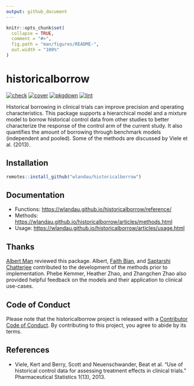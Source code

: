 ```yaml
---
output: github_document
---
```


```r
knitr::opts_chunk$set(
  collapse = TRUE,
  comment = "#>",
  fig.path = "man/figures/README-",
  out.width = "100%"
)
```

# historicalborrow

[![check](https://github.com/wlandau/historicalborrow/workflows/check/badge.svg)](https://github.com/wlandau/historicalborrow/actions?query=workflow%3Acheck)
[![cover](https://github.com/wlandau/historicalborrow/workflows/test-coverage/badge.svg)](https://github.com/wlandau/historicalborrow/actions?query=workflow%3Atest-coverage)
[![pkgdown](https://github.com/wlandau/historicalborrow/workflows/pkgdown/badge.svg)](https://github.com/wlandau/historicalborrow/actions?query=workflow%3Apkgdown)
[![lint](https://github.com/wlandau/historicalborrow/workflows/pkgdown/badge.svg)](https://github.com/wlandau/historicalborrow/actions?query=workflow%3Alint)

Historical borrowing in clinical trials can improve
  precision and operating characteristics. This package supports
  a hierarchical model and a mixture model to borrow historical
  control data from other studies to better characterize the
  response of the control arm of the current study. It also quantifies
  the amount of borrowing through benchmark models (independent
  and pooled). Some of the methods are discussed by Viele et al. (2013).

## Installation

```r
remotes::install_github("wlandau/historicalborrow")
```

## Documentation

* Functions: <https://wlandau.github.io/historicalborrow/reference/>
* Methods: <https://wlandau.github.io/historicalborrow/articles/methods.html>
* Usage: <https://wlandau.github.io/historicalborrow/articles/usage.html>

## Thanks

[Albert Man](https://github.com/albert-man) reviewed this package. Albert, [Faith Bian](https://github.com/faithbian-lilly), and [Saptarshi Chatterjee](https://github.com/schatterjee-lilly) contributed to the development of the methods prior to implementation. Phebe Kemmer, Heather Zhao, and Zhangchen Zhao also provided helpful feedback on the models and their application to clinical use-cases.

## Code of Conduct

Please note that the historicalborrow project is released with a [Contributor Code of Conduct](https://contributor-covenant.org/version/2/1/CODE_OF_CONDUCT.html). By contributing to this project, you agree to abide by its terms.

## References

* Viele, Kert and Berry, Scott and Neuenschwander, Beat et al. "Use of historical control data for assessing treatment effects in clinical trials." Pharmaceutical Statistics 1(13), 2013.
